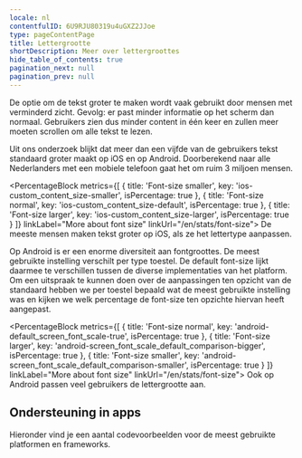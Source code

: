 ```yaml
---
locale: nl
contentfulID: 6U9RJU80319u4uGXZ2JJoe
type: pageContentPage
title: Lettergrootte
shortDescription: Meer over lettergroottes
hide_table_of_contents: true
pagination_next: null
pagination_prev: null
---
```


De optie om de tekst groter te maken wordt vaak gebruikt door mensen met verminderd zicht. Gevolg: er past minder informatie op het scherm dan normaal. Gebruikers zien dus minder content in één keer en zullen meer moeten scrollen om alle tekst te lezen.

Uit ons onderzoek blijkt dat meer dan een vijfde van de gebruikers tekst standaard groter maakt op iOS en op Android. Doorberekend naar alle Nederlanders met een mobiele telefoon gaat het om ruim 3 miljoen mensen.

<PercentageBlock
  metrics={[
    { title: 'Font-size smaller', key: 'ios-custom_content_size-smaller', isPercentage: true },
    { title: 'Font-size normal', key: 'ios-custom_content_size-default', isPercentage: true },
    { title: 'Font-size larger', key: 'ios-custom_content_size-larger', isPercentage: true }
  ]}
  linkLabel="More about font size"
  linkUrl="/en/stats/font-size">
  De meeste mensen maken tekst groter op iOS, als ze het lettertype aanpassen. 
</PercentageBlock>

Op Android is er een enorme diversiteit aan fontgroottes. De meest gebruikte instelling verschilt per type toestel. De default font-size lijkt daarmee te verschillen tussen de diverse implementaties van het platform. Om een uitspraak te kunnen doen over de aanpassingen ten opzicht van de standaard hebben we per toestel bepaald wat de meest gebruikte instelling was en kijken we welk percentage de font-size ten opzichte hiervan heeft aangepast.

<PercentageBlock
  metrics={[
    { title: 'Font-size normal', key: 'android-default_screen_font_scale-true', isPercentage: true },
    { title: 'Font-size larger', key: 'android-screen_font_scale_default_comparison-bigger', isPercentage: true },
    { title: 'Font-size smaller', key: 'android-screen_font_scale_default_comparison-smaller', isPercentage: true }
  ]}
  linkLabel="More about font size"
  linkUrl="/en/stats/font-size">
  Ook op Android passen veel gebruikers de lettergrootte aan.
</PercentageBlock>

<Quote
  quote="De grootte van teksten aanpassen is voor mij noodzakelijk."
  name="Edith"
  imageSrc="/img/light/Edith-s.jpg"
  alt="Picture of Edith"
  linkLabel="Read the interview with Edith"
  url="/en/articles/edith"
/>

## Ondersteuning in apps 

Hieronder vind je een aantal codevoorbeelden voor de meest gebruikte platformen en frameworks.

<CodeSample id="text-scale" locale="nl"/>